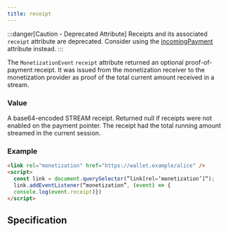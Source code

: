 ```yaml
---
title: receipt
---
```



:::danger[Caution - Deprecated Attribute]
Receipts and its associated `receipt` attribute are deprecated. Consider using the [incomingPayment](../incomingpayment/) attribute instead.
:::

The `MonetizationEvent` `receipt` attribute returned an optional proof-of-payment receipt. It was issued from the monetization receiver to the monetization provider as proof of the total current amount received in a stream. 

### Value

A base64-encoded STREAM receipt. Returned null if receipts were not enabled on the payment pointer. The receipt had the total running amount streamed in the current session.

### Example

```html
<link rel="monetization" href="https://wallet.example/alice" />
<script>
  const link = document.querySelector(“link[rel=‘monetization’]“);
  link.addEventListener(“monetization”, (event) => {
  console.log(event.receipt)})
</script>
```

## Specification

<Specifications link="receipt-attribute-deprecated"></Specifications>